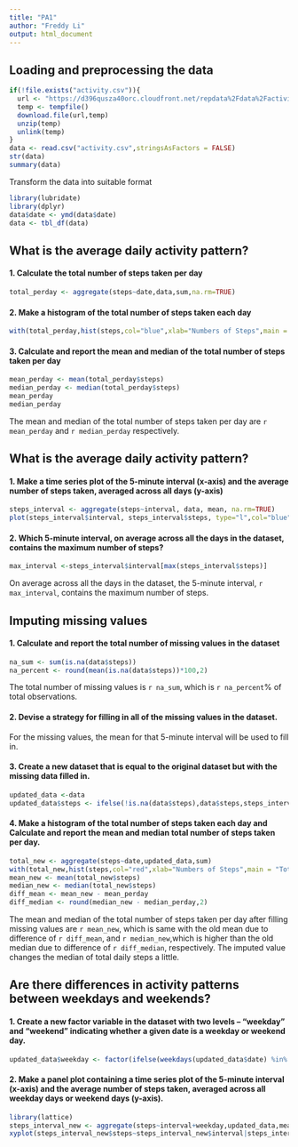 ```yaml
---
title: "PA1"
author: "Freddy Li"
output: html_document
---
```


## Loading and preprocessing the data  
```r
if(!file.exists("activity.csv")){
  url <- "https://d396qusza40orc.cloudfront.net/repdata%2Fdata%2Factivity.zip"
  temp <- tempfile()
  download.file(url,temp)
  unzip(temp)
  unlink(temp)
}
data <- read.csv("activity.csv",stringsAsFactors = FALSE)
str(data)
summary(data)
```

Transform the data into suitable format  
```r
library(lubridate)
library(dplyr)
data$date <- ymd(data$date)
data <- tbl_df(data)
```

## What is the average daily activity pattern?  
#### 1. Calculate the total number of steps taken per day  
```r
total_perday <- aggregate(steps~date,data,sum,na.rm=TRUE)
```

#### 2. Make a histogram of the total number of steps taken each day  
```r
with(total_perday,hist(steps,col="blue",xlab="Numbers of Steps",main = "Total Steps Taken Each Day"))
```     

#### 3. Calculate and report the mean and median of the total number of steps taken per day  
```r
mean_perday <- mean(total_perday$steps)
median_perday <- median(total_perday$steps)
mean_perday
median_perday
```
The mean and median of the total number of steps taken per day are `r mean_perday` and `r median_perday` respectively.  

## What is the average daily activity pattern?  
#### 1. Make a time series plot of the 5-minute interval (x-axis) and the average number of steps taken, averaged across all days (y-axis)  
```r
steps_interval <- aggregate(steps~interval, data, mean, na.rm=TRUE)
plot(steps_interval$interval, steps_interval$steps, type="l",col="blue",lwd=1,xlab="Interval",ylab="Number of Steps",main="Average Number of Steps for given intervals across all days")
```


#### 2. Which 5-minute interval, on average across all the days in the dataset, contains the maximum number of steps?  
```r
max_interval <-steps_interval$interval[max(steps_interval$steps)] 
```
On average across all the days in the dataset, the 5-minute interval, `r max_interval`, contains the maximum number of steps.  

## Imputing missing values  
#### 1. Calculate and report the total number of missing values in the dataset  
```r
na_sum <- sum(is.na(data$steps))
na_percent <- round(mean(is.na(data$steps))*100,2)
```
The total number of missing values is `r na_sum`, which is `r na_percent`% of total observations.    

#### 2. Devise a strategy for filling in all of the missing values in the dataset.  
For the missing values, the mean for that 5-minute interval will be used to fill in.  

#### 3. Create a new dataset that is equal to the original dataset but with the missing data filled in.  
```r
updated_data <-data
updated_data$steps <- ifelse(!is.na(data$steps),data$steps,steps_interval$steps[match(data$interval,steps_interval$interval)])
```

#### 4. Make a histogram of the total number of steps taken each day and Calculate and report the mean and median total number of steps taken per day.  
```r
total_new <- aggregate(steps~date,updated_data,sum)
with(total_new,hist(steps,col="red",xlab="Numbers of Steps",main = "Total Steps Taken Each Day"))
mean_new <- mean(total_new$steps)
median_new <- median(total_new$steps)
diff_mean <- mean_new - mean_perday
diff_median <- round(median_new - median_perday,2)
```

The mean and median of the total number of steps taken per day after filling missing values are `r mean_new`, which is same with the old mean due to difference of `r diff_mean`, and `r median_new`,which is higher than the old median due to difference of `r diff_median`, respectively. The imputed value changes the median of total daily steps a little.  

## Are there differences in activity patterns between weekdays and weekends?  
#### 1. Create a new factor variable in the dataset with two levels – “weekday” and “weekend” indicating whether a given date is a weekday or weekend day.
```r
updated_data$weekday <- factor(ifelse(weekdays(updated_data$date) %in% c("Saturday","Sunday"),"Weekend","Weekday"),levels = c("Weekend","Weekday"))
```

#### 2. Make a panel plot containing a time series plot of the 5-minute interval (x-axis) and the average number of steps taken, averaged across all weekday days or weekend days (y-axis).
```r
library(lattice)
steps_interval_new <- aggregate(steps~interval+weekday,updated_data,mean)
xyplot(steps_interval_new$steps~steps_interval_new$interval|steps_interval_new$weekday,type="l",xlab="Interval",ylab="Number of steps",layout=c(1,2))
```

